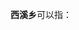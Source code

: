 '''西溪乡'''可以指：
{{PRC admin/disambig|35/08/22/201/000|36/08/27/207/000|51/18/23/213/000|51/34/01/216/000}}
{{disambig|cat=三字中国乡名消歧义}}